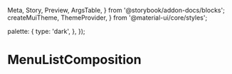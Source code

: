   Meta,
  Story,
  Preview,
  ArgsTable,
} from '@storybook/addon-docs/blocks';
  createMuiTheme,
  ThemeProvider,
} from '@material-ui/core/styles';

  palette: {
    type: 'dark',
  },
});

<Meta
  title="Navigation/MenuListComposition"
  component={MenuListComposition}
/>

<Preview>
  <Story name="Dark">
    <ThemeProvider theme={darkTheme}>
      <Paper>
        <MenuListComposition items={columns} />
        <Box>
          <Mast />
        </Box>
      </Paper>
    </ThemeProvider>
  </Story>
</Preview>

# MenuListComposition

